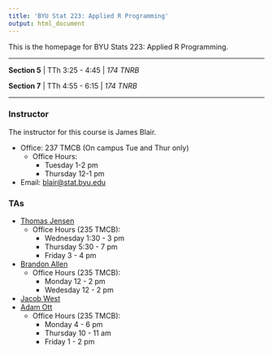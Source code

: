 ```yaml
---
title: 'BYU Stat 223: Applied R Programming'
output: html_document
---
```


This is the homepage for BYU Stats 223: Applied R Programming.

---

**Section 5** | TTh 3:25 - 4:45 | *174 TNRB*


**Section 7** | TTh 4:55 - 6:15 | *174 TNRB*

---

### Instructor
The instructor for this course is James Blair.

* Office: 237 TMCB (On campus Tue and Thur only)
  * Office Hours:
    * Tuesday 1-2 pm
    * Thursday 12-1 pm
* Email: [blair@stat.byu.edu](mailto:blair@stat.byu.edu)

### TAs
* [Thomas Jensen](mailto:tompjensen@gmail.com)
  * Office Hours (235 TMCB):
    * Wednesday 1:30 - 3 pm
    * Thursday 5:30 - 7 pm
    * Friday 3 - 4 pm
* [Brandon Allen](mailto:ballenor@comcast.net)
  * Office Hours (235 TMCB):
    * Monday 12 - 2 pm
    * Wedesday 12 - 2 pm
* [Jacob West](mailto:jacobrobertwest@gmail.com)
* [Adam Ott](mailto:adderotter@hotmail.com)
  * Office Hours (235 TMCB):
    * Monday 4 - 6 pm
    * Thursday 10 - 11 am
    * Friday 1 - 2 pm